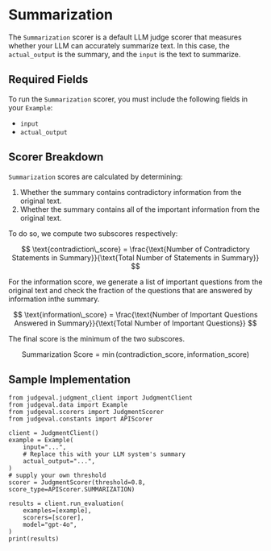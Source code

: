 # Summarization

The `Summarization` scorer is a default LLM judge scorer that measures whether your LLM can accurately summarize text. 
In this case, the `actual_output` is the summary, and the `input` is the text to summarize.

## Required Fields

To run the `Summarization` scorer, you must include the following fields in your `Example`:
- `input`
- `actual_output`

## Scorer Breakdown

`Summarization` scores are calculated by determining:
1. Whether the summary contains contradictory information from the original text.
2. Whether the summary contains all of the important information from the original text.

To do so, we compute two subscores respectively:

$$
\text{contradiction\_score} = \frac{\text{Number of Contradictory Statements in Summary}}{\text{Total Number of Statements in Summary}}
$$

For the information score, we generate a list of important questions from the original text and check the fraction of the questions that are answered by information inthe summary.

$$
\text{information\_score} = \frac{\text{Number of Important Questions Answered in Summary}}{\text{Total Number of Important Questions}}
$$

The final score is the minimum of the two subscores.

$$
\text{Summarization Score} = \min(\text{contradiction\_score}, \text{information\_score})
$$

## Sample Implementation

```
from judgeval.judgment_client import JudgmentClient
from judgeval.data import Example
from judgeval.scorers import JudgmentScorer
from judgeval.constants import APIScorer

client = JudgmentClient()
example = Example(
    input="...",
    # Replace this with your LLM system's summary
    actual_output="...",
)
# supply your own threshold
scorer = JudgmentScorer(threshold=0.8, score_type=APIScorer.SUMMARIZATION)

results = client.run_evaluation(
    examples=[example],
    scorers=[scorer],
    model="gpt-4o",
)
print(results)
```
